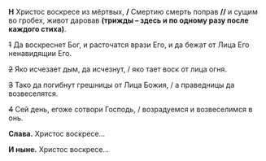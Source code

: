 **Н**
Христос воскресе из мёртвых, **/** Смертию
смерть поправ **//** и сущим во гробех, живот даровав
**(трижды – здесь и по одному разу после каждого стиха)**.

~~1~~ Да воскреснет Бог, и расточатся врази Его,
и да бежат от Лица Его ненавидящии Его.

~~2~~ Яко исчезает дым, да исчезнут, / яко тает воск от лица огня.

~~3~~ Тако да погибнут грешницы от Лица Божия, / а праведницы да возвеселятся.

~~4~~ Сей день, егоже сотвори Господь, / возрадуемся и возвеселимся в онь.

**Cлава.** Христос воскресе…

**И ныне.** Христос воскресе…
